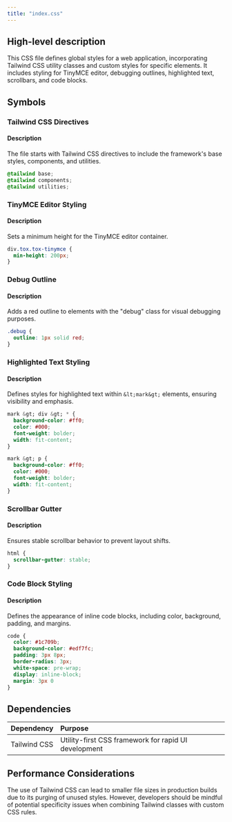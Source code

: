 ```yaml
---
title: "index.css"
---
```


## High-level description
This CSS file defines global styles for a web application, incorporating Tailwind CSS utility classes and custom styles for specific elements. It includes styling for TinyMCE editor, debugging outlines, highlighted text, scrollbars, and code blocks.

## Symbols

### Tailwind CSS Directives
#### Description
The file starts with Tailwind CSS directives to include the framework's base styles, components, and utilities.

```css
@tailwind base;
@tailwind components;
@tailwind utilities;
```

### TinyMCE Editor Styling
#### Description
Sets a minimum height for the TinyMCE editor container.

```css
div.tox.tox-tinymce {
  min-height: 200px;
}
```

### Debug Outline
#### Description
Adds a red outline to elements with the "debug" class for visual debugging purposes.

```css
.debug {
  outline: 1px solid red;
}
```

### Highlighted Text Styling
#### Description
Defines styles for highlighted text within `&lt;mark&gt;` elements, ensuring visibility and emphasis.

```css
mark &gt; div &gt; * {
  background-color: #ff0;
  color: #000;
  font-weight: bolder;
  width: fit-content;
}

mark &gt; p {
  background-color: #ff0;
  color: #000;
  font-weight: bolder;
  width: fit-content;
}
```

### Scrollbar Gutter
#### Description
Ensures stable scrollbar behavior to prevent layout shifts.

```css
html {
  scrollbar-gutter: stable;
}
```

### Code Block Styling
#### Description
Defines the appearance of inline code blocks, including color, background, padding, and margins.

```css
code {
  color: #1c709b;
  background-color: #edf7fc;
  padding: 3px 8px;
  border-radius: 3px;
  white-space: pre-wrap;
  display: inline-block;
  margin: 3px 0
}
```

## Dependencies
| Dependency | Purpose |
|:-----------|:--------|
| Tailwind CSS | Utility-first CSS framework for rapid UI development |

## Performance Considerations
The use of Tailwind CSS can lead to smaller file sizes in production builds due to its purging of unused styles. However, developers should be mindful of potential specificity issues when combining Tailwind classes with custom CSS rules.